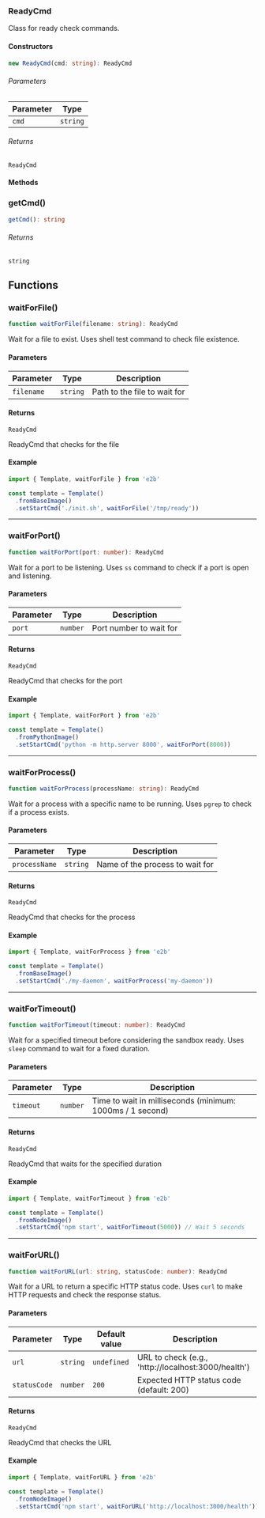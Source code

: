 ### ReadyCmd

Class for ready check commands.

#### Constructors

```ts
new ReadyCmd(cmd: string): ReadyCmd
```

###### Parameters

| Parameter | Type |
| ------ | ------ |
| `cmd` | `string` |

###### Returns

`ReadyCmd`

#### Methods

### getCmd()

```ts
getCmd(): string
```

###### Returns

`string`

## Functions

### waitForFile()

```ts
function waitForFile(filename: string): ReadyCmd
```

Wait for a file to exist.
Uses shell test command to check file existence.

#### Parameters

| Parameter | Type | Description |
| ------ | ------ | ------ |
| `filename` | `string` | Path to the file to wait for |

#### Returns

`ReadyCmd`

ReadyCmd that checks for the file

#### Example

```ts
import { Template, waitForFile } from 'e2b'

const template = Template()
  .fromBaseImage()
  .setStartCmd('./init.sh', waitForFile('/tmp/ready'))
```

***

### waitForPort()

```ts
function waitForPort(port: number): ReadyCmd
```

Wait for a port to be listening.
Uses `ss` command to check if a port is open and listening.

#### Parameters

| Parameter | Type | Description |
| ------ | ------ | ------ |
| `port` | `number` | Port number to wait for |

#### Returns

`ReadyCmd`

ReadyCmd that checks for the port

#### Example

```ts
import { Template, waitForPort } from 'e2b'

const template = Template()
  .fromPythonImage()
  .setStartCmd('python -m http.server 8000', waitForPort(8000))
```

***

### waitForProcess()

```ts
function waitForProcess(processName: string): ReadyCmd
```

Wait for a process with a specific name to be running.
Uses `pgrep` to check if a process exists.

#### Parameters

| Parameter | Type | Description |
| ------ | ------ | ------ |
| `processName` | `string` | Name of the process to wait for |

#### Returns

`ReadyCmd`

ReadyCmd that checks for the process

#### Example

```ts
import { Template, waitForProcess } from 'e2b'

const template = Template()
  .fromBaseImage()
  .setStartCmd('./my-daemon', waitForProcess('my-daemon'))
```

***

### waitForTimeout()

```ts
function waitForTimeout(timeout: number): ReadyCmd
```

Wait for a specified timeout before considering the sandbox ready.
Uses `sleep` command to wait for a fixed duration.

#### Parameters

| Parameter | Type | Description |
| ------ | ------ | ------ |
| `timeout` | `number` | Time to wait in milliseconds (minimum: 1000ms / 1 second) |

#### Returns

`ReadyCmd`

ReadyCmd that waits for the specified duration

#### Example

```ts
import { Template, waitForTimeout } from 'e2b'

const template = Template()
  .fromNodeImage()
  .setStartCmd('npm start', waitForTimeout(5000)) // Wait 5 seconds
```

***

### waitForURL()

```ts
function waitForURL(url: string, statusCode: number): ReadyCmd
```

Wait for a URL to return a specific HTTP status code.
Uses `curl` to make HTTP requests and check the response status.

#### Parameters

| Parameter | Type | Default value | Description |
| ------ | ------ | ------ | ------ |
| `url` | `string` | `undefined` | URL to check (e.g., 'http://localhost:3000/health') |
| `statusCode` | `number` | `200` | Expected HTTP status code (default: 200) |

#### Returns

`ReadyCmd`

ReadyCmd that checks the URL

#### Example

```ts
import { Template, waitForURL } from 'e2b'

const template = Template()
  .fromNodeImage()
  .setStartCmd('npm start', waitForURL('http://localhost:3000/health'))
```
